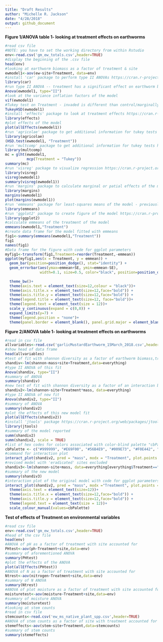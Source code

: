 ```yaml
---
title: "Draft Results"
author: "Michelle R. Jackson"
date: "4/28/2018"
output: github_document
---
```

**Figure 1/ANOVA table 1- looking at treatment effects on earthworms**
```r
#read csv file
#NOTE: you have to set the working directory from within Rstudio
env<-read.csv('gm_ew_totals.csv',header=TRUE)
#display the beginning of the .csv file
head(env)
#looking at earthworm biomass as a factor of treatment & site
ewmodel1<-aov(ew~site+Treatment, data=env)
#install 'car' package to perform type II ANOVAs https://cran.r-project.org/web/packages/car/index.html
library(car)
#run type II ANOVA -- treatment has a significant effect on earthworm biomass p=0.01532
Anova(ewmodel1, type="II")
#look at the variance inflation factors of the model 
vif(ewmodel1)
#Tukey test on Treatment - invaded is different than control/marginally significantly different than eradicated
TukeyHSD(ewmodel1)
#install 'effects' package to look at treatment effects https://cran.r-project.org/web/packages/effects/index.html
library(effects) 
#plot effects of the model
plot(allEffects(ewmodel1)) 
#run 'agricolae' package to get additional information for tukey tests https://cran.r-project.org/web/packages/agricolae/index.html
library(agricolae)
(HSD.test(ewmodel1, "Treatment"))
#run 'multcomp' package to get additional information for tukey tests https://cran.r-project.org/web/packages/multcomp/index.html
library(multcomp)
mc = glht(ewmodel1,
          mcp(Treatment = "Tukey"))
summary(mc)
#run 'visreg' package to visualize regression https://cran.r-project.org/web/packages/visreg/index.html
library(visreg)
visreg(ewmodel1)
summary(visreg(ewmodel1))
#run 'margins' package to calculate marginal or patial effects of the model https://cran.r-project.org/web/packages/margins/index.html
library(margins)
margins(ewmodel1)
plot(margins(ewmodel1))
#run 'emmeans' package for least-squares means of the model - previously lsmeans package, but that's being phased out of R https://cran.r-project.org/web/packages/emmeans/vignettes/transition-from-lsmeans.html
library(emmeans)
#run 'ggplot2' package to create figure of the model https://cran.r-project.org/web/packages/ggplot2/README.html
library(ggplot2)
#calculate emmeans of the treatment of the model 
emmeans(ewmodel1,"Treatment")
#create data frame for the model fitted with emmeans
fig1<-summary(emmeans(ewmodel1,"Treatment"))
fig1
names(fig1)
#Data frame for the figure with code for ggplot parameters 
myfig1<-transform(fig1,Treatment=reorder(Treatment,-emmean))
ggplot(myfig1,aes(x = Treatment, y = emmean)) + 
  geom_bar(position=position_dodge(), stat="identity") +
  geom_errorbar(aes(ymax=emmean+SE, ymin=emmean-SE),
                width=0.1, size=0.5, color="black", position=position_dodge(.9))+  labs(x = "Treatment",
                                                                                       y = "Earthworm Biomass (g)")  +
  theme_bw()+
  theme(axis.text = element_text(size=12,colour = "black"))+
  theme(axis.title.x = element_text(size=12,face="bold")) +
  theme(axis.title.y = element_text(size=12,face="bold")) +
  theme(legend.title = element_text(size=12, face="bold"))+
  theme(legend.text = element_text(size = 12))+
  scale_y_continuous(expand = c(0,0)) +
  expand_limits(y=7) +
  theme(legend.position = "none")+
  theme(panel.border = element_blank(), panel.grid.major = element_blank(), panel.grid.minor = element_blank(),axis.line = element_line(colour = "black"))
```
**Figure 2/ANOVA table 1- looking at treatment effects on earthworms**
```r
#read in csv file
allvariables<-read.csv('garlicMustardEarthworm_15March_2018.csv',header=TRUE)
#show head of data frame
head(allvariables)
#test of fit with shannon diversity as a factor of earthworm biomass,treatment & site
shandiv<-lm(shannon~mass+site+Treatment,data=everything)
#type II ANOVA of this fit
Anova(shandiv, type="II")
#summary of ANOVA
summary(shandiv)
#new test of fit with shannon diversity as a factor of an interaction between earthworm biomass*treatment and site
shandiv2<-lm(shannon~site+Treatment*mass, data=everything)
#type II ANOVA of new fit
Anova(shandiv2, type="II")
#summary of ANOVA
summary(shandiv2)
#plot the effects of this new model fit
plot(allEffects(shandiv2))
#install 'jtools' package https://cran.r-project.org/web/packages/jtools/index.html
library(jtools)
#summary of the model reported
summ(shandiv2)
summ(shandiv2, scale = TRUE)
#list of hex codes for colors associated with color-blind palette "cbPalette"
cbPalette <- c("#999999", "#E69F00", "#56B4E9", "#009E73", "#F0E442", "#0072B2", "#D55E00", "#CC79A7")
#command for interaction plot
interact_plot(shandiv2, pred = "mass", modx = "Treatment", plot.points = TRUE)
#revised model with 'eradicated' sites excluded
shandiv3<-lm(shannon~site+mass, data=everything[everything$Treatment=="Eradicated",])
#summary of the new model
summary(shandiv3)
#interaction plot of the original model with code for ggplot parameters 
interact_plot(shandiv2, pred = "mass", modx ="Treatment", plot.points = TRUE, x.label = "Earthworm Biomass (g)", y.label = "Native Plant Diversity", legend.main = "Treatment") +
  theme(axis.text = element_text(size=12))+
  theme(axis.title.x = element_text(size=12,face="bold")) +
  theme(axis.title.y = element_text(size=12,face="bold")) +
  theme(legend.text = element_text(size = 12))+
  scale_colour_manual(values=cbPalette)
```
**Test of effects of Treatment on environmental variables**
```r
#read csv file
env<-read.csv('gm_ew_totals.csv',header=TRUE)
#head of the csv file
head(env)
#ANOVA of pH as a factor of treatment with site accounted for
PHtest<-aov(ph~Treatment+site,data=env)
#summary of aforementioned ANOVA
summary(PHtest)
#plot the effects of the ANOVA
plot(allEffects(PHtest))
#ANOVA of N as a factor of treatment with site accounted for
Ntrest<-aov(nitrogen~Treatment+site,data=env)
#summary of N ANOVA
summary(Ntrest)
#ANOVA of plot moisture as a factor of treatment with site accounted for
moisturetest<-aov(moisture~Treatment+site,data=env)
#summary of moisture ANOVA
summary(moisturetest)
#looking at stem counts
#read in csv file
stemcounts<-read.csv('ew_ms_native_plant_spp.csv',header=TRUE)
#ANOVA of stem counts as a factor of site with treatment accounted for 
stemeffects<-aov(stem~site+Treatment,data=stemcounts)
#summary of stem counts
summary(stemeffects)
```



